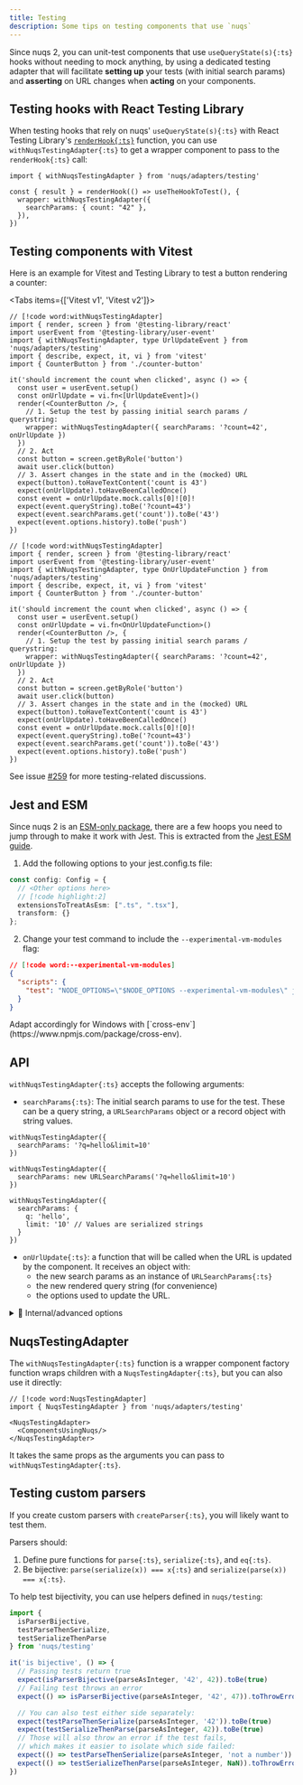 ```yaml
---
title: Testing
description: Some tips on testing components that use `nuqs`
---
```


Since nuqs 2, you can unit-test components that use `useQueryState(s){:ts}` hooks
without needing to mock anything, by using a dedicated testing adapter that will
facilitate **setting up** your tests (with initial search params) and **asserting**
on URL changes when **acting** on your components.

## Testing hooks with React Testing Library

When testing hooks that rely on nuqs' `useQueryState(s){:ts}` with React Testing Library's
[`renderHook{:ts}`](https://testing-library.com/docs/react-testing-library/api/#renderhook) function,
you can use `withNuqsTestingAdapter{:ts}` to get a wrapper component to pass to the
`renderHook{:ts}` call:

```tsx
import { withNuqsTestingAdapter } from 'nuqs/adapters/testing'

const { result } = renderHook(() => useTheHookToTest(), {
  wrapper: withNuqsTestingAdapter({
    searchParams: { count: "42" },
  }),
})
```

## Testing components with Vitest

Here is an example for Vitest and Testing Library to test a button rendering
a counter:

<Tabs items={['Vitest v1', 'Vitest v2']}>

```tsx title="counter-button.test.tsx" tab="Vitest v1"
// [!code word:withNuqsTestingAdapter]
import { render, screen } from '@testing-library/react'
import userEvent from '@testing-library/user-event'
import { withNuqsTestingAdapter, type UrlUpdateEvent } from 'nuqs/adapters/testing'
import { describe, expect, it, vi } from 'vitest'
import { CounterButton } from './counter-button'

it('should increment the count when clicked', async () => {
  const user = userEvent.setup()
  const onUrlUpdate = vi.fn<[UrlUpdateEvent]>()
  render(<CounterButton />, {
    // 1. Setup the test by passing initial search params / querystring:
    wrapper: withNuqsTestingAdapter({ searchParams: '?count=42', onUrlUpdate })
  })
  // 2. Act
  const button = screen.getByRole('button')
  await user.click(button)
  // 3. Assert changes in the state and in the (mocked) URL
  expect(button).toHaveTextContent('count is 43')
  expect(onUrlUpdate).toHaveBeenCalledOnce()
  const event = onUrlUpdate.mock.calls[0]![0]!
  expect(event.queryString).toBe('?count=43')
  expect(event.searchParams.get('count')).toBe('43')
  expect(event.options.history).toBe('push')
})
```

```tsx title="counter-button.test.tsx" tab="Vitest v2"
// [!code word:withNuqsTestingAdapter]
import { render, screen } from '@testing-library/react'
import userEvent from '@testing-library/user-event'
import { withNuqsTestingAdapter, type OnUrlUpdateFunction } from 'nuqs/adapters/testing'
import { describe, expect, it, vi } from 'vitest'
import { CounterButton } from './counter-button'

it('should increment the count when clicked', async () => {
  const user = userEvent.setup()
  const onUrlUpdate = vi.fn<OnUrlUpdateFunction>()
  render(<CounterButton />, {
    // 1. Setup the test by passing initial search params / querystring:
    wrapper: withNuqsTestingAdapter({ searchParams: '?count=42', onUrlUpdate })
  })
  // 2. Act
  const button = screen.getByRole('button')
  await user.click(button)
  // 3. Assert changes in the state and in the (mocked) URL
  expect(button).toHaveTextContent('count is 43')
  expect(onUrlUpdate).toHaveBeenCalledOnce()
  const event = onUrlUpdate.mock.calls[0]![0]!
  expect(event.queryString).toBe('?count=43')
  expect(event.searchParams.get('count')).toBe('43')
  expect(event.options.history).toBe('push')
})
```

</Tabs>

See issue [#259](https://github.com/47ng/nuqs/issues/259) for more testing-related discussions.

## Jest and ESM

Since nuqs 2 is an [ESM-only package](https://gist.github.com/sindresorhus/a39789f98801d908bbc7ff3ecc99d99c),
there are a few hoops you need to jump through to make it work with Jest.
This is extracted from the [Jest ESM guide](https://jestjs.io/docs/ecmascript-modules).

1. Add the following options to your jest.config.ts file:

```ts title="jest.config.ts"
const config: Config = {
  // <Other options here>
  // [!code highlight:2]
  extensionsToTreatAsEsm: [".ts", ".tsx"],
  transform: {}
};
```

2. Change your test command to include the `--experimental-vm-modules` flag:

```json title="package.json"
// [!code word:--experimental-vm-modules]
{
  "scripts": {
    "test": "NODE_OPTIONS=\"$NODE_OPTIONS --experimental-vm-modules\" jest"
  }
}
```

<Callout>
Adapt accordingly for Windows with [`cross-env`](https://www.npmjs.com/package/cross-env).
</Callout>

## API

`withNuqsTestingAdapter{:ts}` accepts the following arguments:

- `searchParams{:ts}`: The initial search params to use for the test. These can be a
  query string, a `URLSearchParams` object or a record object with string values.

```tsx
withNuqsTestingAdapter({
  searchParams: '?q=hello&limit=10'
})

withNuqsTestingAdapter({
  searchParams: new URLSearchParams('?q=hello&limit=10')
})

withNuqsTestingAdapter({
  searchParams: {
    q: 'hello',
    limit: '10' // Values are serialized strings
  }
})
```

- `onUrlUpdate{:ts}`: a function that will be called when the URL is updated
  by the component. It receives an object with:
  - the new search params as an instance of `URLSearchParams{:ts}`
  - the new rendered query string (for convenience)
  - the options used to update the URL.

<details>
<summary>🧪 Internal/advanced options</summary>

- `rateLimitFactor{:ts}`. By default, rate limiting is disabled when testing,
as it can lead to unexpected behaviours. Setting this to 1 will enable rate
limiting with the same factor as in production.

- `resetUrlUpdateQueueOnMount{:ts}`: clear the URL update queue before running the test.
This is `true{:ts}` by default to isolate tests, but you can set it to `false{:ts}` to keep the
URL update queue between renders and match the production behaviour more closely.

</details>


## NuqsTestingAdapter

The `withNuqsTestingAdapter{:ts}` function is a wrapper component factory function
wraps children with a `NuqsTestingAdapter{:ts}`, but you can also use
it directly:

```tsx
// [!code word:NuqsTestingAdapter]
import { NuqsTestingAdapter } from 'nuqs/adapters/testing'

<NuqsTestingAdapter>
  <ComponentsUsingNuqs/>
</NuqsTestingAdapter>
```

It takes the same props as the arguments you can pass to `withNuqsTestingAdapter{:ts}`.

## Testing custom parsers

If you create custom parsers with `createParser{:ts}`, you will likely want to
test them.

Parsers should:
1. Define pure functions for `parse{:ts}`, `serialize{:ts}`, and `eq{:ts}`.
2. Be bijective: `parse(serialize(x)) === x{:ts}` and `serialize(parse(x)) === x{:ts}`.

To help test bijectivity, you can use helpers defined in `nuqs/testing`:

```ts /isParserBijective/
import {
  isParserBijective,
  testParseThenSerialize,
  testSerializeThenParse
} from 'nuqs/testing'

it('is bijective', () => {
  // Passing tests return true
  expect(isParserBijective(parseAsInteger, '42', 42)).toBe(true)
  // Failing test throws an error
  expect(() => isParserBijective(parseAsInteger, '42', 47)).toThrowError()

  // You can also test either side separately:
  expect(testParseThenSerialize(parseAsInteger, '42')).toBe(true)
  expect(testSerializeThenParse(parseAsInteger, 42)).toBe(true)
  // Those will also throw an error if the test fails,
  // which makes it easier to isolate which side failed:
  expect(() => testParseThenSerialize(parseAsInteger, 'not a number')).toThrowError()
  expect(() => testSerializeThenParse(parseAsInteger, NaN)).toThrowError()
})
```